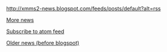 <feed items=5 showdate="d F Y H:i (T)" showtitle=false newsformat=true>http://xmms2-news.blogspot.com/feeds/posts/default?alt=rss</feed>


[http://xmms2-news.blogspot.com/ More news]

[http://xmms2-news.blogspot.com/feeds/posts/default Subscribe to atom feed]

[[Template:OLDNews|Older news (before blogspot)]]